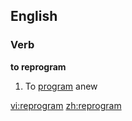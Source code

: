 ==English==

===Verb===
'''to reprogram'''

#{{computing}} To [[program]] anew

[[vi:reprogram]]
[[zh:reprogram]]